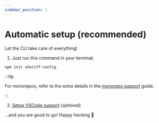 ```yaml
---
sidebar_position: 1
---
```



# Automatic setup (recommended)

Let the CLI take care of everything!

1. Just run this command in your terminal:

```bash npm2yarn
npm init sheriff-config
```

:::tip

For monorepos, refer to the extra details in the [monorepo support](../monorepo-support.mdx#setup-with-npm-init-sheriff-config) guide.

:::

2. [Setup VSCode support](../vscode-support.md) (_optional_)

...and you are good to go! Happy hacking 🎉
